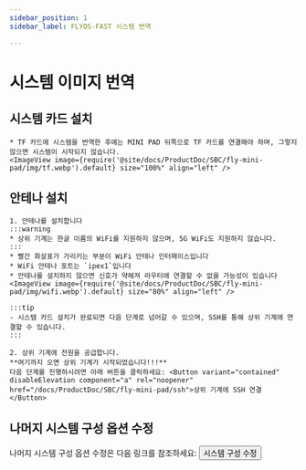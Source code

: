 ```yaml
---
sidebar_position: 1
sidebar_label: FLYOS-FAST 시스템 번역

---
```








# 시스템 이미지 번역

<FASTFASLH name="H3" />

            
## 시스템 카드 설치


    * TF 카드에 시스템을 번역한 후에는 MINI PAD 뒤쪽으로 TF 카드를 연결해야 하며, 그렇지 않으면 시스템이 시작되지 않습니다.
    <ImageView image={require('@site/docs/ProductDoc/SBC/fly-mini-pad/img/tf.webp').default} size="100%" align="left" />  


## 안테나 설치

    1. 안테나를 설치합니다
    :::warning
    * 상위 기계는 한글 이름의 WiFi를 지원하지 않으며, 5G WiFi도 지원하지 않습니다.
    :::
    * 빨간 화살표가 가리키는 부분이 WiFi 안테나 인터페이스입니다
    * WiFi 안테나 포트는 `ipex1`입니다
    * 안테나를 설치하지 않으면 신호가 약해져 라우터에 연결할 수 없을 가능성이 있습니다
    <ImageView image={require('@site/docs/ProductDoc/SBC/fly-mini-pad/img/wifi.webp').default} size="80%" align="left" /> 

    :::tip
    - 시스템 카드 설치가 완료되면 다음 단계로 넘어갈 수 있으며, SSH를 통해 상위 기계에 연결할 수 있습니다.
    :::

    2. 상위 기계에 전원을 공급합니다.  
    **여기까지 오면 상위 기계가 시작되었습니다!!!**  
    다음 단계를 진행하시려면 아래 버튼을 클릭하세요: <Button variant="contained" disableElevation component="a" rel="noopener" href="/docs/ProductDoc/SBC/fly-mini-pad/ssh">상위 기계에 SSH 연결</Button>

## 나머지 시스템 구성 옵션 수정

나머지 시스템 구성 옵션 수정은 다음 링크를 참조하세요: <Button variant="contained" disableElevation component="a" rel="noopener" href="/docs/ProductDoc/SBC/fly-mini-pad/flyos/fast_config">시스템 구성 수정</Button>

